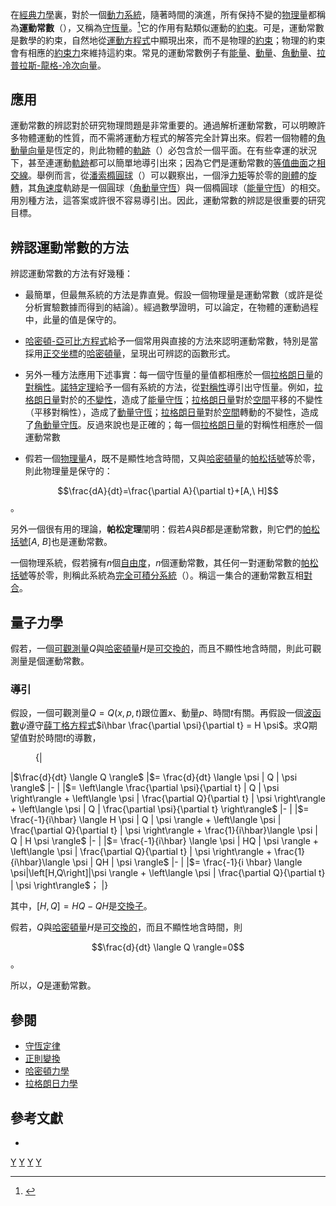 {{noteTA
|G1=物理學
}}
在[[經典力學|經典力學]]裏，對於一個[[動力系統|動力系統]]，隨著時間的演進，所有保持不變的[[物理量|物理量]]都稱為'''運動常數'''（{{lang|en|constant of motion}}），又稱為[[守恆量|守恆量]]。<ref>{{cite book
  | last = Morin
  | first =David
  | title = Introduction to classical mechanics: with problems and solutions
  | url = https://archive.org/details/introductiontocl00mori_611
  | publisher = Cambridge University Press
  | year = 2008
  | pages = [https://archive.org/details/introductiontocl00mori_611/page/n157 138]
  | isbn = 9780521876223}}</ref>它的作用有點類似運動的[[約束|約束]]。可是，運動常數是數學的約束，自然地從[[運動方程式|運動方程式]]中顯現出來，而不是物理的[[約束|約束]]；物理的約束會有相應的[[約束力|約束力]]來維持這約束。常見的運動常數例子有[[能量守恆定律|能量]]、[[動量守恆定律|動量]]、[[角動量守恆定律|角動量]]、[[拉普拉斯-龍格-冷次向量|拉普拉斯-龍格-冷次向量]]。

==應用==
運動常數的辨認對於研究物理問題是非常重要的。通過解析運動常數，可以明瞭許多物體運動的性質，而不需將運動方程式的解答完全計算出來。假若一個物體的[[角動量|角動量]][[向量|向量]]是恆定的，則此物體的[[軌跡|軌跡]]（{{lang|en|Trajectory}}）必包含於一個平面。在有些幸運的狀況下，甚至連運動[[軌跡|軌跡]]都可以簡單地導引出來；因為它們是運動常數的[[等值曲面|等值曲面]]之[[交集|相交線]]。舉例而言，從[[潘索橢圓球|潘索橢圓球]]（{{lang|en|Poinsot's ellipsoid}}）可以觀察出，一個淨[[力矩|力矩]]等於零的[[剛體|剛體]]的[[旋轉|旋轉]]，其[[角速度|角速度]]軌跡是一個圓球（[[角動量守恆|角動量守恆]]）與一個橢圓球（[[能量守恆|能量守恆]]）的相交。用別種方法，這答案或許很不容易導引出。因此，運動常數的辨認是很重要的研究目標。

==辨認運動常數的方法==
辨認運動常數的方法有好幾種：

*最簡單，但最無系統的方法是靠直覺。假設一個物理量是運動常數（或許是從分析實驗數據而得到的結論）。經過數學證明，可以論定，在物體的運動過程中，此量的值是保守的。

*[[哈密頓-亞可比方程式|哈密頓-亞可比方程式]]給予一個常用與直接的方法來認明運動常數，特別是當採用[[正交坐標|正交坐標]]的[[哈密頓量|哈密頓量]]，呈現出可辨認的函數形式。

*另外一種方法應用下述事實：每一個守恆量的量值都相應於一個[[拉格朗日量|拉格朗日量]]的[[對稱性|對稱性]]。[[諾特定理|諾特定理]]給予一個有系統的方法，從[[對稱性|對稱性]]導引出守恆量。例如，[[拉格朗日量|拉格朗日量]]對於{{link-en|時間演化|time evolution}}的[[不變性|不變性]]，造成了[[能量守恆|能量守恆]]；[[拉格朗日量|拉格朗日量]]對於[[空間|空間]]平移的不變性（平移對稱性），造成了[[動量守恆|動量守恆]]；[[拉格朗日量|拉格朗日量]]對於[[空間|空間]]轉動的不變性，造成了[[角動量守恆|角動量守恆]]。反過來說也是正確的；每一個[[拉格朗日量|拉格朗日量]]的對稱性相應於一個運動常數

*假若一個[[物理量|物理量]]<math>A</math>，既不是顯性地含時間，又與[[哈密頓量|哈密頓量]]的[[帕松括號|帕松括號]]等於零，則此物理量是保守的：

::<math>\frac{dA}{dt}=\frac{\partial A}{\partial t}+[A,\ H]</math>。

另外一個很有用的理論，'''帕松定理'''闡明：假若<math>A</math>與<math>B</math>都是運動常數，則它們的[[帕松括號|帕松括號]]<math>[A,\ B]</math>也是運動常數。

一個物理系統，假若擁有<math>n</math>個[[自由度|自由度]]，<math>n</math>個運動常數，其任何一對運動常數的[[帕松括號|帕松括號]]等於零，則稱此系統為[[完全可積分系統|完全可積分系統]]（{{lang|en|completely integrable system}}）。稱這一集合的運動常數互相[[對合|對合]]。

==量子力學==
假若，一個[[可觀測量|可觀測量]]<math>Q</math>與[[哈密頓量|哈密頓量]]<math>H</math>是[[交換子|可交換的]]，而且不顯性地含時間，則此可觀測量是個運動常數。

===導引===
假設，一個可觀測量<math>Q= Q(x,p,t)</math>跟位置<math>x</math>、動量<math>p</math>、時間<math>t</math>有關。再假設一個[[波函數|波函數]]<math>\psi</math>遵守[[薛丁格方程式|薛丁格方程式]]<math>i\hbar \frac{\partial \psi}{\partial t} = H \psi</math>。求<math>Q</math>期望值對於時間<math>t</math>的導數，
:{|
|<math>\frac{d}{dt} \langle Q \rangle</math>
|<math> = \frac{d}{dt} \langle \psi | Q | \psi \rangle</math>
|-
|
|<math> = \left\langle \frac{\partial \psi}{\partial t} | Q | \psi \right\rangle + \left\langle \psi | \frac{\partial Q}{\partial t} | \psi \right\rangle + \left\langle \psi | Q | \frac{\partial \psi}{\partial t} \right\rangle</math>
|-
|
|<math> = \frac{-1}{i\hbar} \langle H \psi | Q | \psi \rangle + \left\langle \psi | \frac{\partial Q}{\partial t} | \psi \right\rangle + \frac{1}{i\hbar}\langle \psi | Q | H \psi \rangle</math>
|-
|
|<math> = \frac{-1}{i\hbar} \langle \psi | HQ | \psi \rangle + \left\langle \psi | \frac{\partial Q}{\partial t} | \psi \right\rangle + \frac{1}{i\hbar}\langle \psi | QH | \psi \rangle</math>
|-
|
|<math>= \frac{-1}{i \hbar} \langle \psi|\left[H,Q\right]|\psi \rangle + \left\langle \psi | \frac{\partial Q}{\partial t} | \psi \right\rangle</math><span style="vertical-align:bottom">；</span>
|}

其中，<math>[H,Q] = HQ - QH </math>是[[交換子|交換子]]。

假若，<math>Q</math>與[[哈密頓量|哈密頓量]]<math>H</math>是[[交換子|可交換的]]，而且不顯性地含時間，則
:<math>\frac{d}{dt} \langle Q \rangle=0</math>。

所以，<math>Q</math>是運動常數。

==參閱==
*[[守恆定律|守恆定律]]
*[[正則變換|正則變換]]
*[[哈密頓力學|哈密頓力學]]
*[[拉格朗日力學|拉格朗日力學]]

==參考文獻==
{{reflist|2}}
*{{cite book en| author=Griffiths, David J. |  title=Introduction to Quantum Mechanics (2nd ed.) | publisher=Prentice Hall | year=2004 | id=ISBN 0-13-805326-X}}

[[Category:力學|Y]]
[[Category:經典力學|Y]]
[[Category:哈密頓力學|Y]]
[[Category:运动学|Y]]